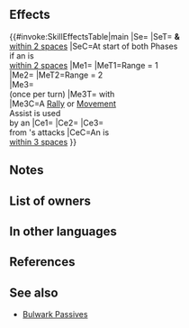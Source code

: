 {{Passive
|name=Sweet Nectar
|type=C
|exclusive=1
|canUseWeapon={{WeaponList|All}}
|canUseMove={{MoveList|All}}
|properties=random_owner
|1name=Sweet Nectar
|1tagid=SID_神獣の甘き蜜
|1effect=Foes with Range = 1 cannot move through spaces adjacent to unit (does not affect foes with Pass skills).<br><br>Foes with Range = 2 cannot move through spaces within 2 spaces of unit (does not affect foes with Pass skills).<br><br>At start of player phase or enemy phase, if unit is within 2 spaces of an ally, grants 【Divine Nectar】to unit and allies within 2 spaces of unit for 1 turn.<br><br>If a Rally or movement Assist skill is used by an ally with the【Divine Nectar】effect active (excluding unit), grants another action to that ally (once per turn; if another effect that grants action to ally has been activated at the same time, this effect is also considered to have been triggered).<br><br>If unit is within 3 spaces of an ally, grants Atk/Def/Res+5 to unit, unit deals +7 damage (excluding area-of-effect Specials) and reduces damage from foe's attacks by 7 during combat (excluding area-of-effect Specials).<br><br>【Divine Nectar】<br>Neutralizes【Deep Wounds】during combat.<br><br>Restores 20 HP to unit as unit's combat begins (triggers after effects that deal damage as combat begins; only highest value applied; does not stack). If it is unit's first combat initiated by foe or first combat initiated by unit that turn, reduces damage from foe's attacks by 10 during combat (excluding area-of-effect Specials).<br><br>【Deep Wounds】<br>Unit's HP cannot be healed through its next action.
|1cost=300
|1required=-
}}
==Effects==
{{#invoke:SkillEffectsTable|main
|Se={{SEt|Divine Nectar}}
|SeT={{Tgt|Unit}} '''&''' {{Tgt|Allies}}<br>[[within 2 spaces]]
|SeC=At start of both Phases<br>if an {{Tgt|Ally}} is<br>[[within 2 spaces]]
|Me1={{Eft|Obstruct|[[adjacent]] to {{Tgt|Unit}}}}
|MeT1=Range = 1<br>{{Tgt|Foes}}
|Me2={{Eft|Obstruct|[[within 2 spaces]] of {{Tgt|Unit}}}}
|MeT2=Range = 2<br>{{Tgt|Foes}}
|Me3={{Eft|Galeforce}}<br>(once per turn)
|Me3T={{Tgt|Allies}} with<br>{{SEt|Divine Nectar}}
|Me3C=A [[Rally Assist|Rally]] or [[Movement Assist|Movement]]<br>Assist is used<br>by an {{Tgt|Ally}}
|Ce1={{Eft|Temporary buffs|Atk/Def/Res|5}}
|Ce2={{Eft|Damage Boost|7}}
|Ce3={{Eft|Damage Reduction|7}}<br>from {{Tgt|Foe}}'s attacks
|CeC=An {{Tgt|Ally}} is<br>[[within 3 spaces]]
}}
==Notes==
{{Obstruct notes}}
{{Divine Nectar}}
{{Galeforce notes}}
{{Temporary buffs}}
{{FlatDamageBoost|7}}
{{FlatDamageReduction|7}}
==List of owners==
{{Skill Hero List}}
==In other languages==
{{OtherLanguages
|japanese=
|german=
|spanishEU=
|spanishLA=
|french=
|italian=
|chineseTW=
|portuguese=
}}
==References==
<references/>
==See also==
{{See also skills|cond=(Description LIKE '%rally assist%another action to that ally%' OR Description LIKE '%【Divine Nectar】%' OR Description LIKE '%foe%cannot move through spaces%unit%') AND Exclusive='1'}}
* [[Bulwark Passives]]
{{Passives Navbox|C}}